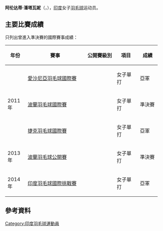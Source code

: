 {{noteTA|G1=Badminton}}
{{Infobox 羽球選手
| playername              = 阿伦达蒂·潘塔瓦妮<br/>{{lang|en|Arundhati Pantawane}}
| image                   = 
| size                    = 
| caption                 = 
| birth_name              = 
| date_of_birth           = {{birth_date_and_age|1989|9|2}}
| place_of_birth          = 
| height                  = 
| weight                  = 
| event                   = 女子單打
| country                 = {{IND}}
| years_active            = 
| handedness              = 
| coach                   = 
| highest_ranking         = 第40位
| date_of_highest_ranking = 2014年3月6日<ref>[http://bwfcontent.tournamentsoftware.com/ranking/player.aspx?id=6767&player=108507 BWF World Ranking - Ranking of Arundhati PANTAWANE (21036)]{{en}}</ref>
| current_ranking         = 第49位
| date_of_current_ranking = 2014年4月24日<ref>[http://bwfcontent.tournamentsoftware.com/ranking/category.aspx?id=6767&category=473 BWF World Ranking - BWF世界排名榜 (4/24/2014) - Women's singles]{{en}}</ref>
| played                  = 61勝–46負（女單）
| titles                  = 
| bwf_profile             = A633403F-397D-416A-AD71-CCB1FE0CD56F
| bwf_id                  = 21036
| updated                 = 2014年4月29日
}}
{{MedalTableTop}}
{{MedalSport | 女子[[羽毛球|羽毛球]]}}
{{MedalCountry | {{IND}}}}
{{MedalBottom}}
'''阿伦达蒂·潘塔瓦妮'''（{{lang|en|'''Arundhati Pantawane'''}}，{{bd|1989年|9月2日}}），[[印度|印度]]女子[[羽毛球|羽毛球]]运动员。

==主要比賽成績==
只列出曾進入準決賽的國際賽事成績：
{| class=wikitable style="text-align:center; font-size:small;" 
!width="50"|年份
!width="180"|賽事
!width="80"|公開賽級別
!width="60"|項目
!width="50"|成績
|-
!rowspan="3"|2011年
|[[2011年愛沙尼亞羽毛球國際賽|愛沙尼亞羽毛球國際賽]]
|{{BWFIS}}
|女子單打
|bgcolor="silver"|亞軍
|-
|[[2011年波蘭羽毛球國際賽|波蘭羽毛球國際賽]]
|{{BWFIC}}
|女子單打
|bgcolor="#b8860b"|準決賽
|-
|[[2011年捷克羽毛球國際賽|捷克羽毛球國際賽]]
|{{BWFIC}}
|女子單打
|bgcolor="silver"|亞軍
|-
!rowspan="1"|2013年
|[[2013年波蘭羽毛球公開賽|波蘭羽毛球公開賽]]
|{{BWFIC}}
|女子單打
|bgcolor="#b8860b"|準決賽
|-
!rowspan="1"|2014年
|[[2014年印度羽毛球國際挑戰賽|印度羽毛球國際挑戰賽]]
|{{BWFIC}}
|女子單打
|bgcolor="silver"|亞軍
|}
{{BWF賽事級別索引}}

==參考資料==
{{Reflist}}

{{DEFAULTSORT:Pantawane, Arundhati}}
[[Category:印度羽毛球運動員|Category:印度羽毛球運動員]]
